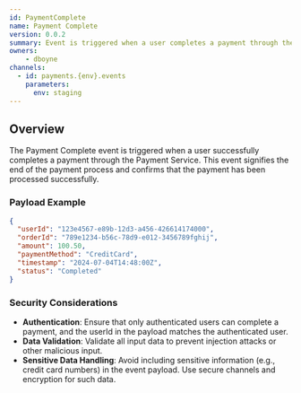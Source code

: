 ```yaml
---
id: PaymentComplete
name: Payment Complete
version: 0.0.2
summary: Event is triggered when a user completes a payment through the Payment Service
owners:
    - dboyne
channels:
  - id: payments.{env}.events
    parameters:
      env: staging
---
```



## Overview

The Payment Complete event is triggered when a user successfully completes a payment through the Payment Service. This event signifies the end of the payment process and confirms that the payment has been processed successfully.

<NodeGraph />

### Payload Example

```json 
{
  "userId": "123e4567-e89b-12d3-a456-426614174000",
  "orderId": "789e1234-b56c-78d9-e012-3456789fghij",
  "amount": 100.50,
  "paymentMethod": "CreditCard",
  "timestamp": "2024-07-04T14:48:00Z",
  "status": "Completed"
}
```

### Security Considerations

- **Authentication**: Ensure that only authenticated users can complete a payment, and the userId in the payload matches the authenticated user.
- **Data Validation**: Validate all input data to prevent injection attacks or other malicious input.
- **Sensitive Data Handling**: Avoid including sensitive information (e.g., credit card numbers) in the event payload. Use secure channels and encryption for such data.

<Footer />